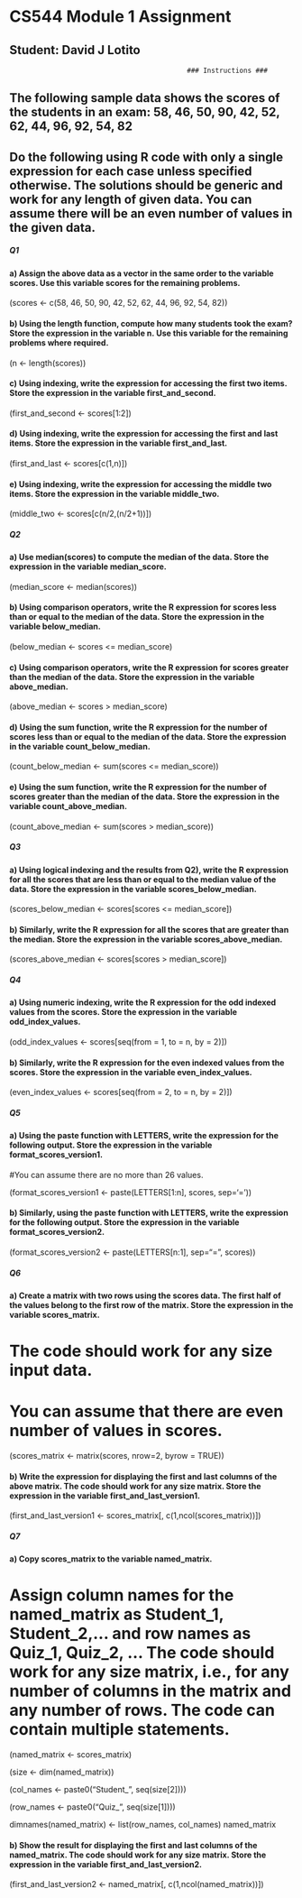 # CS544 Module 1 Assignment
## Student: David J Lotito

                                                ### Instructions ###

## The following sample data shows the scores of the students in an exam: 58, 46, 50, 90, 42, 52, 62, 44, 96, 92, 54, 82

## Do the following using R code with only a single expression for each case unless specified otherwise. The solutions should be generic and work for any length of given data. You can assume there will be an even number of values in the given data.


##### Q1 ######

#### a) Assign the above data as a vector in the same order to the variable scores. Use this variable scores for the remaining problems.

(scores <- c(58, 46, 50, 90, 42, 52, 62, 44, 96, 92, 54, 82))

#### b) Using the length function, compute how many students took the exam? Store the expression in the variable n. Use this variable for the remaining problems where required.

(n <- length(scores))

#### c) Using indexing, write the expression for accessing the first two items. Store the expression in the variable first_and_second.

(first_and_second <- scores[1:2])


#### d) Using indexing, write the expression for accessing the first and last items. Store the expression in the variable first_and_last.

(first_and_last <- scores[c(1,n)])

#### e) Using indexing, write the expression for accessing the middle two items. Store the expression in the variable middle_two.

(middle_two <- scores[c(n/2,(n/2+1))])

##### Q2 ######

#### a) Use median(scores) to compute the median of the data. Store the expression in the variable median_score.

(median_score <- median(scores))

#### b) Using comparison operators, write the R expression for scores less than or equal to the median of the data. Store the expression in the variable below_median.

(below_median <- scores <= median_score) 


#### c) Using comparison operators, write the R expression for scores greater than the median of the data. Store the expression in the variable above_median.

(above_median <- scores > median_score)


#### d) Using the sum function, write the R expression for the number of scores less than or equal to the median of the data. Store the expression in the variable count_below_median.

(count_below_median <- sum(scores <= median_score))


#### e) Using the sum function, write the R expression for the number of scores greater than the median of the data. Store the expression in the variable count_above_median.

(count_above_median <- sum(scores > median_score))

##### Q3 ######

#### a) Using logical indexing and the results from Q2), write the R expression for all the scores that are less than or equal to the median value of the data. Store the expression in the variable scores_below_median.

(scores_below_median <- scores[scores <= median_score])


#### b) Similarly, write the R expression for all the scores that are greater than the median. Store the expression in the variable scores_above_median.

(scores_above_median <- scores[scores > median_score])

##### Q4 ######

#### a) Using numeric indexing, write the R expression for the odd indexed values from the scores. Store the expression in the variable odd_index_values.

(odd_index_values <-  scores[seq(from = 1, to = n, by = 2)])


#### b) Similarly, write the R expression for the even indexed values from the scores. Store the expression in the variable even_index_values.

(even_index_values <- scores[seq(from = 2, to = n, by = 2)])

##### Q5 ######

#### a) Using the paste function with LETTERS, write the expression for the following output. Store the expression in the variable format_scores_version1.
#You can assume there are no more than 26 values.

(format_scores_version1 <- paste(LETTERS[1:n], scores, sep='='))


#### b) Similarly, using the paste function with LETTERS, write the expression for the following output. Store the expression in the variable format_scores_version2.

(format_scores_version2 <- paste(LETTERS[n:1], sep="=", scores))


##### Q6 ######

#### a) Create a matrix with two rows using the scores data. The first half of the values belong to the first row of the matrix. Store the expression in the variable scores_matrix.
# The code should work for any size input data.
# You can assume that there are even number of values in scores.

(scores_matrix <- matrix(scores, nrow=2, byrow = TRUE))

#### b) Write the expression for displaying the first and last columns of the above matrix. The code should work for any size matrix. Store the expression in the variable first_and_last_version1.

(first_and_last_version1 <- scores_matrix[, c(1,ncol(scores_matrix))])

##### Q7 ######

#### a) Copy scores_matrix to the variable named_matrix.
# Assign column names for the named_matrix as Student_1, Student_2,... and row names as Quiz_1, Quiz_2, ... The code should work for any size matrix, i.e., for any number of columns in the matrix and any number of rows. The code can contain multiple statements.

(named_matrix <- scores_matrix)


(size <- dim(named_matrix))


(col_names <- paste0("Student_", seq(size[2])))


(row_names <- paste0("Quiz_", seq(size[1])))


dimnames(named_matrix) <- list(row_names, col_names)
named_matrix

#### b) Show the result for displaying the first and last columns of the named_matrix. The code should work for any size matrix. Store the expression in the variable first_and_last_version2.

(first_and_last_version2 <- named_matrix[, c(1,ncol(named_matrix))])




